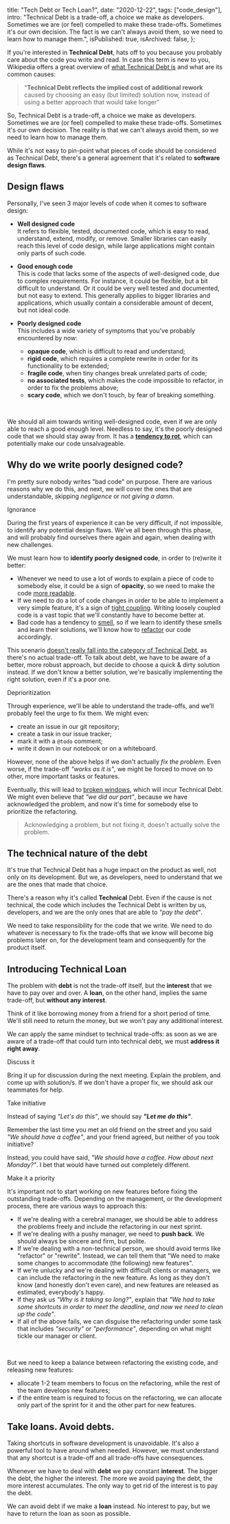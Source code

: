 
  title: "Tech Debt or Tech Loan?",
  date: "2020-12-22",
  tags: ["code_design"],
  intro:
    "Technical Debt is a trade-off, a choice we make as developers. Sometimes we are (or feel) compelled to make these trade-offs. Sometimes it's our own decision. The fact is we can't always avoid them, so we need to learn how to manage them.",
  isPublished: true,
  isArchived: false,
};


If you're interested in **Technical Debt**, hats off to you because you probably care about the code you write and
read. In case this term is new to you, Wikipedia offers a great overview of [what Technical Debt
is](https://en.wikipedia.org/wiki/Technical_debt) and what are its common causes:

> "**Technical Debt reflects the implied cost of additional rework** caused by choosing an easy (but limited) solution now,
> instead of using a better approach that would take longer"

So, Technical Debt is a trade-off, a choice we make as developers. Sometimes we are (or feel) compelled to make
these trade-offs. Sometimes it's our own decision. The reality is that we can't always avoid them, so we need to learn how to manage them.

While it's not easy to pin-point what pieces of code should be considered as Technical Debt, there's a general
agreement that it's related to **software design flaws**.

## Design flaws

Personally, I've seen 3 major levels of code when it comes to software design:

- **Well designed code**  
  It refers to flexible, tested, documented code, which is easy to read, understand, extend, modify, or remove.
  Smaller libraries can easily reach this level of code design, while large applications might contain only parts of such
  code.

- **Good enough code**  
  This is code that lacks some of the aspects of well-designed code, due to complex requirements.
  For instance, it could be flexible, but a bit difficult to understand. Or it could be very well tested and documented, but not easy to extend. This generally applies to bigger libraries and applications, which usually contain a considerable amount of decent, but not ideal code.

- **Poorly designed code**  
  This includes a wide variety of symptoms that you've probably encountered by now:
  - **opaque code**, which is difficult to read and understand;
  - **rigid code**, which requires a complete rewrite in order for its functionality to be extended;
  - **fragile code**, when tiny changes break unrelated parts of code;
  - **no associated tests**, which makes the code impossible to refactor, in order to fix the problems above;
  - **scary code**, which we don't touch, by fear of breaking something.

<br />

We should all aim towards writing well-designed code, even if we are only able to reach a good enough level. Needless to say, it's the poorly designed code that we should stay away from. It has a [**tendency to rot**](https://en.wikipedia.org/wiki/Software_rot), which can potentially make our code unsalvageable.

## Why do we write poorly designed code?

I'm pretty sure nobody writes "bad code" on purpose. There are various reasons why we do this, and next, we will cover the ones that are understandable, skipping _negligence_ or _not giving a damn_.

<Subheading>Ignorance</Subheading>

During the first years of experience it can be very difficult, if not impossible, to identify any potential design flaws. We've all been through this phase, and will probably find ourselves there again and again, when dealing with new challenges.

We must learn how to **identify poorly designed code**, in order to (re)write it better:

- Whenever we need to use a lot of words to explain a piece of code to somebody else, it could be a sign of **opacity**, so we need to make the code [more readable](https://blog.pragmaticengineer.com/readable-code/).
- If we need to do a lot of code changes in order to be able to implement a very simple feature, it's a sign of [tight coupling](<https://en.wikipedia.org/wiki/Coupling_(computer_programming)>). Writing loosely coupled code is a vast topic that we'll constantly have to become better at.
- Bad code has a tendency to [smell](https://en.wikipedia.org/wiki/Code_smell), so if we learn to identify these smells and learn their solutions, we'll know how to [refactor](https://en.wikipedia.org/wiki/Code_refactoring) our code accordingly.

This scenario [doesn't really fall into the category of Technical
Debt](https://sites.google.com/site/unclebobconsultingllc/a-mess-is-not-a-technical-debt), as there's no actual
trade-off. To talk about debt, we have to be aware of a better, more robust approach, but decide to choose a quick & dirty solution instead. If we don't know a better solution, we're basically implementing the right solution, even if it's a poor one.

<!-- ### Negligence

Sometimes we simply don't care. We are aware that we've chosen a quick & dirty solution, we acknowledge that it will
have consequences later on, but we only care about the present.

This mindset will always incur Technical Debt, which would lead to [broken
windows](https://blog.codinghorror.com/the-broken-window-theory/), and eventually could cause the project to get out of
control if not addressed.

If we don't learn from others' teachings, we should at least learn from our own mistakes. -->

<Subheading>Deprioritization</Subheading>

Through experience, we'll be able to understand the trade-offs, and we’ll probably feel the urge to fix them. We might even:

- create an issue in our git repository;
- create a task in our issue tracker;
- mark it with a `@todo` comment;
- write it down in our notebook or on a whiteboard.

However, none of the above helps if we don't actually _fix the problem_. Even worse, if the trade-off _"works as it is"_, we might be forced to
move on to other, more important tasks or features.

Eventually, this will lead to [broken windows](https://blog.codinghorror.com/the-broken-window-theory/), which will incur Technical Debt. We might even believe that _"we did our part"_, because we have acknowledged the problem, and now it's time for somebody else to prioritize the refactoring.

> Acknowledging a problem, but not fixing it, doesn't actually solve the problem.

## The technical nature of the debt

It's true that Technical Debt has a huge impact on the product as well, not only on its development. But we, as
developers, need to understand that we are the ones that made that choice.

There's a reason why it's called **Technical** Debt. Even if the cause is not technical, the code which includes the
Technical Debt is written by us, developers, and we are the only ones that are able to _"pay the debt"_.

We need to take responsibility for the code that we write. We need to do whatever is necessary to fix the trade-offs that we
know will become big problems later on, for the development team and consequently for the product itself.

## Introducing Technical Loan

The problem with **debt** is not the trade-off itself, but the **interest** that we have to pay over and over. A **loan**, on the other hand, implies the same trade-off, but **without any interest**.

Think of it like borrowing money from a friend for a short period of time. We'll still need to return the money, but we won't pay any additional interest.

We can apply the same mindset to technical trade-offs: as soon as we are aware of a trade-off that could turn into
technical debt, we must **address it right away**.

<Subheading>Discuss it</Subheading>

Bring it up for discussion during the next meeting. Explain the problem, and come up with solution/s. If we don't have a proper fix, we should ask our teammates for help.

<Subheading>Take initiative</Subheading>

Instead of saying _"Let's do this"_, we should say _**"Let me do this"**_.

Remember the last time you met an old friend on the street and you said _"We should have a coffee"_, and your friend agreed, but neither of you took initiative?

Instead, you could have said, _"We should have a coffee. How about next Monday?"_. I bet that would have turned out completely different.

<Subheading>Make it a priority</Subheading>

It's important not to start working on new features before fixing the outstanding trade-offs. Depending on the management, or the development process, there are various ways to approach this:

- If we're dealing with a cerebral manager, we should be able to address the problems freely and include the refactoring in our next sprint.
- If we're dealing with a pushy manager, we need to **push back**. We should always be sincere and firm, but polite.
- If we're dealing with a non-technical person, we should avoid terms like "refactor" or "rewrite". Instead, we can tell them that "We need to make some changes to accommodate (the following) new features".
- If we're unlucky and we're dealing with difficult clients or managers, we can include the refactoring in the new feature. As long as they don't know (and honestly don't even care), and new features are released as estimated, everybody's happy.
- If they ask us _"Why is it taking so long?"_, explain that _"We had to take some shortcuts in order to meet the deadline, and now we need to clean up the code"_.
- If all of the above fails, we can disguise the refactoring under some task that includes _"security"_ or _"performance"_, depending on what might tickle our manager or client.

<br />

But we need to keep a balance between refactoring the existing code, and releasing new features:

- allocate 1-2 team members to focus on the refactoring, while the rest of the team develops new features;
- if the entire team is required to focus on the refactoring, we can allocate only part of the sprint for it and the other part for new features.

## Take loans. Avoid debts.

Taking shortcuts in software development is unavoidable. It's also a powerful tool to have around when needed. However, we must understand that any shortcut is a trade-off and all trade-offs have consequences.

Whenever we have to deal with **debt** we pay constant **interest**. The bigger the debt, the higher the interest. The more we avoid paying the debt, the more interest accumulates.
The only way to get rid of the interest is to pay the debt.

We can avoid debt if we make a **loan** instead. No interest to pay, but we have to return the loan as soon as
possible.
